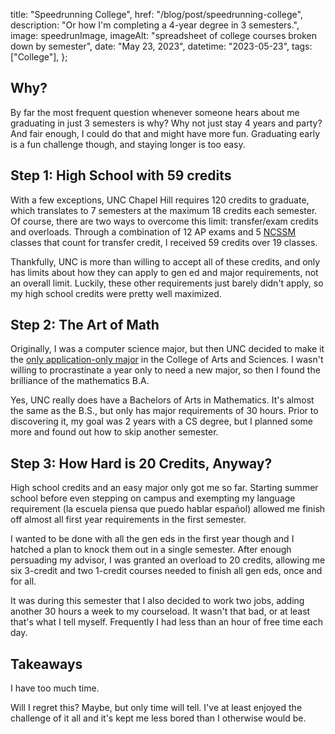 

  title: "Speedrunning College",
  href: "/blog/post/speedrunning-college",
  description: "Or how I'm completing a 4-year degree in 3 semesters.",
  image: speedrunImage,
  imageAlt: "spreadsheet of college courses broken down by semester",
  date: "May 23, 2023",
  datetime: "2023-05-23",
  tags: ["College"],
};

<Article meta={meta} >

## Why?

By far the most frequent question whenever someone hears about me graduating in
just 3 semesters is why? Why not just stay 4 years and party? And fair enough, I
could do that and might have more fun. Graduating early is a fun challenge
though, and staying longer is too easy.

## Step 1: High School with 59 credits

With a few exceptions, UNC Chapel Hill requires 120 credits to graduate, which
translates to 7 semesters at the maximum 18 credits each semester. Of course,
there are two ways to overcome this limit: transfer/exam credits and overloads.
Through a combination of 12 AP exams and 5 [NCSSM](https://ncssm.edu) classes
that count for transfer credit, I received 59 credits over 19 classes.

Thankfully, UNC is more than willing to accept all of these credits, and only
has limits about how they can apply to gen ed and major requirements, not an
overall limit. Luckily, these other requirements just barely didn't apply, so my
high school credits were pretty well maximized.

## Step 2: The Art of Math

Originally, I was a computer science major, but then UNC decided to make it the
[only application-only major](https://cs.unc.edu/undergraduate/cs-admissions/)
in the College of Arts and Sciences. I wasn't willing to procrastinate a year
only to need a new major, so then I found the brilliance of the mathematics B.A.

Yes, UNC really does have a Bachelors of Arts in Mathematics. It's almost the
same as the B.S., but only has major requirements of 30 hours. Prior to
discovering it, my goal was 2 years with a CS degree, but I planned some more
and found out how to skip another semester.

## Step 3: How Hard is 20 Credits, Anyway?

High school credits and an easy major only got me so far. Starting summer school
before even stepping on campus and exempting my language requirement (la escuela
piensa que puedo hablar español) allowed me finish off almost all first year
requirements in the first semester.

I wanted to be done with all the gen eds in the first year though and I hatched
a plan to knock them out in a single semester. After enough persuading my
advisor, I was granted an overload to 20 credits, allowing me six 3-credit and
two 1-credit courses needed to finish all gen eds, once and for all.

It was during this semester that I also decided to work two jobs, adding another
30 hours a week to my courseload. It wasn't that bad, or at least that's what I
tell myself. Frequently I had less than an hour of free time each day.

## Takeaways

I have too much time.

Will I regret this? Maybe, but only time will tell. I've at least enjoyed the
challenge of it all and it's kept me less bored than I otherwise would be.

</Article>
